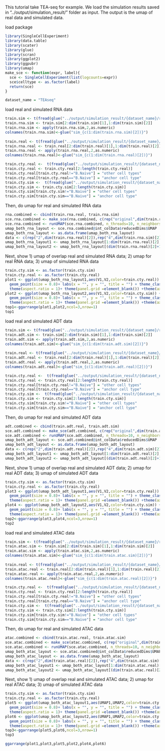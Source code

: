 
This tutorial take TEA-seq for example. We load the simulation results saved in "../output/simulation_result/" folder as input. The output is the umap of real data and simulated data.  

load package
```r
library(SingleCellExperiment)
library(data.table)
library(scater)
library(glue)
library(scran)
library(ggplot2)
library(ggpubr)
library(umap)
make_sce <- function(expr, label){
  sce <- SingleCellExperiment(list(logcounts=expr))
  sce$celltype <- as.factor(label)
  return(sce)
}
```


```r
dataset_name = "TEAseq"
```

load real and simulated RNA data
```r
train.sim <- t(fread(glue("../output/simulation_result/{dataset_name}/reference/sim_data_rna.csv")))
train.rna.sim <- train.sim[2:dim(train.sim)[1],1:dim(train.sim)[2]]
train.rna.sim <- apply(train.rna.sim,2,as.numeric)
colnames(train.rna.sim)<-glue("sim_{c(1:dim(train.rna.sim)[2])}")
    
train.real <- t(fread(glue("../output/simulation_result/{dataset_name}/reference/real_data_rna.csv")))
train.rna.real <- train.real[2:dim(train.real)[1],1:dim(train.real)[2]]
train.rna.real <- apply(train.rna.real,2,as.numeric)
colnames(train.rna.real)<-glue("sim_{c(1:dim(train.rna.real)[2])}")

train.cty.real <-  t(fread(glue("../output/simulation_result/{dataset_name}/reference/real_label.csv")))[2,]  #label information
train.cty.real <- train.cty.real[2:length(train.cty.real)]
train.cty.real[train.cty.real!="B.Naive"] = "other cell types" 
train.cty.real[train.cty.real=="B.Naive"] = "anchor cell type"
train.cty.sim <-  t(fread(glue("../output/simulation_result/{dataset_name}/reference/sim_label.csv")))[2,]  #label information
train.cty.sim <- train.cty.sim[2:length(train.cty.sim)]
train.cty.sim[train.cty.sim!="B.Naive"] = "other cell types" 
train.cty.sim[train.cty.sim=="B.Naive"] = "anchor cell type" 
```

Then, do umap for real and simulated RNA data
```r
rna.combined <- cbind(train.rna.real, train.rna.sim)
sce.rna.combined <- make_sce(rna.combined, c(rep("original",dim(train.rna.real)[2]),rep("augment",dim(train.rna.sim)[2])))
sce.rna.combined <- runUMAP(sce.rna.combined, n_threads=10, n_neighbors = 20, scale=TRUE, ntop=1000)
umap_both_rna_layout <- sce.rna.combined@int_colData$reducedDims$UMAP
umap_both_rna_layout <- as.data.frame(umap_both_rna_layout)
data <- c(rep("2",dim(train.rna.real)[2]),rep("4",dim(train.rna.sim)[2]))
umap_both_rna_layout1 <- umap_both_rna_layout[1:dim(train.rna.real)[2],]
umap_both_rna_layout2 <- umap_both_rna_layout[(dim(train.rna.real)[2]+1):(dim(train.rna.real)[2]+dim(train.rna.sim)[2]),]
```

Next, show 1) umap of overlap real and simulated RNA data; 2) umap for real RNA data; 3) umap of simulated RNA data
```r
train.cty.sim <- as.factor(train.cty.sim)
train.cty.real <- as.factor(train.cty.real)
plot1 <- ggplot(umap_both_rna_layout1,aes(V1,V2,color=train.cty.real)) +
  geom_point(size = 0.8)+ labs(x = "", y = "", title = "") + theme_classic()  + 
  theme(aspect.ratio = 1)+ theme(panel.grid =element_blank()) +theme(axis.text = element_blank()) +  theme(axis.ticks = element_blank()) +  theme(plot.title = element_text(hjust = 0.5,size=12),panel.spacing = unit(0, "lines")) + ggtitle("Real RNA")
plot2 <- ggplot(umap_both_rna_layout2,aes(V1,V2,color=train.cty.sim)) +
  geom_point(size = 0.8)+ labs(x = "", y = "", title = "") + theme_classic()  + 
  theme(aspect.ratio = 1)+ theme(panel.grid =element_blank()) +theme(axis.text = element_blank()) +  theme(axis.ticks = element_blank()) +  theme(plot.title = element_text(hjust = 0.5,size=12),panel.spacing = unit(0, "lines")) + ggtitle("Simulated RNA")
top1<-ggarrange(plot1,plot2,ncol=3,nrow=1)
top1
```





load real and simulated ADT data
```r
train.sim <- t(fread(glue("../output/simulation_result/{dataset_name}/reference/sim_data_adt.csv")))
train.adt.sim <- train.sim[2:dim(train.sim)[1],1:dim(train.sim)[2]]
train.adt.sim <- apply(train.adt.sim,2,as.numeric)
colnames(train.adt.sim)<-glue("sim_{c(1:dim(train.adt.sim)[2])}")
    
train.real <- t(fread(glue("../output/simulation_result/{dataset_name}/reference/real_data_adt.csv")))
train.adt.real <- train.real[2:dim(train.real)[1],1:dim(train.real)[2]]
train.adt.real <- apply(train.adt.real,2,as.numeric)
colnames(train.adt.real)<-glue("sim_{c(1:dim(train.adt.real)[2])}")

train.cty.real <-  t(fread(glue("../output/simulation_result/{dataset_name}/reference/real_label.csv")))[2,]  #label information
train.cty.real <- train.cty.real[2:length(train.cty.real)]
train.cty.real[train.cty.real!="B.Naive"] = "other cell types" 
train.cty.real[train.cty.real=="B.Naive"] = "anchor cell type"
train.cty.sim <-  t(fread(glue("../output/simulation_result/{dataset_name}/reference/sim_label.csv")))[2,]  #label information
train.cty.sim <- train.cty.sim[2:length(train.cty.sim)]
train.cty.sim[train.cty.sim!="B.Naive"] = "other cell types" 
train.cty.sim[train.cty.sim=="B.Naive"] = "anchor cell type" 
```

Then, do umap for real and simulated ADT data
```r
adt.combined <- cbind(train.adt.real, train.adt.sim)
sce.adt.combined <- make_sce(adt.combined, c(rep("original",dim(train.adt.real)[2]),rep("augment",dim(train.adt.sim)[2])))
sce.adt.combined <- runUMAP(sce.adt.combined, n_threads=10, n_neighbors = 20, scale=TRUE, ntop=1000)
umap_both_adt_layout <- sce.adt.combined@int_colData$reducedDims$UMAP
umap_both_adt_layout <- as.data.frame(umap_both_adt_layout)
data <- c(rep("2",dim(train.adt.real)[2]),rep("4",dim(train.adt.sim)[2]))
umap_both_adt_layout1 <- umap_both_adt_layout[1:dim(train.adt.real)[2],]
umap_both_adt_layout2 <- umap_both_adt_layout[(dim(train.adt.real)[2]+1):(dim(train.adt.real)[2]+dim(train.adt.sim)[2]),]
```

Next, show 1) umap of overlap real and simulated ADT data; 2) umap for real ADT data; 3) umap of simulated ADT data
```r
train.cty.sim <- as.factor(train.cty.sim)
train.cty.real <- as.factor(train.cty.real)
plot3 <- ggplot(umap_both_adt_layout1,aes(V1,V2,color=train.cty.real)) +
  geom_point(size = 0.8)+ labs(x = "", y = "", title = "") + theme_classic()  + 
  theme(aspect.ratio = 1)+ theme(panel.grid =element_blank()) +theme(axis.text = element_blank()) +  theme(axis.ticks = element_blank()) +  theme(plot.title = element_text(hjust = 0.5,size=12),panel.spacing = unit(0, "lines")) + ggtitle("Real ADT")
plot4 <- ggplot(umap_both_adt_layout2,aes(V1,V2,color=train.cty.sim)) +
  geom_point(size = 0.8)+ labs(x = "", y = "", title = "") + theme_classic()  + 
  theme(aspect.ratio = 1)+ theme(panel.grid =element_blank()) +theme(axis.text = element_blank()) +  theme(axis.ticks = element_blank()) +  theme(plot.title = element_text(hjust = 0.5,size=12),panel.spacing = unit(0, "lines")) + ggtitle("Simulated ADT")
top2<-ggarrange(plot3,plot4,ncol=3,nrow=1)
top2
```



load real and simulated ATAC data
```r
train.sim <- t(fread(glue("../output/simulation_result/{dataset_name}/reference/sim_data_atac.csv")))
train.atac.sim <- train.sim[2:dim(train.sim)[1],1:dim(train.sim)[2]]
train.atac.sim <- apply(train.atac.sim,2,as.numeric)
colnames(train.atac.sim)<-glue("sim_{c(1:dim(train.atac.sim)[2])}")
    
train.real <- t(fread(glue("../output/simulation_result/{dataset_name}/reference/real_data_atac.csv")))
train.atac.real <- train.real[2:dim(train.real)[1],1:dim(train.real)[2]]
train.atac.real <- apply(train.atac.real,2,as.numeric)
colnames(train.atac.real)<-glue("sim_{c(1:dim(train.atac.real)[2])}")

train.cty.real <-  t(fread(glue("../output/simulation_result/{dataset_name}/reference/real_label.csv")))[2,]  #label information
train.cty.real <- train.cty.real[2:length(train.cty.real)]
train.cty.real[train.cty.real!="B.Naive"] = "other cell types" 
train.cty.real[train.cty.real=="B.Naive"] = "anchor cell type"
train.cty.sim <-  t(fread(glue("../output/simulation_result/{dataset_name}/reference/sim_label.csv")))[2,]  #label information
train.cty.sim <- train.cty.sim[2:length(train.cty.sim)]
train.cty.sim[train.cty.sim!="B.Naive"] = "other cell types" 
train.cty.sim[train.cty.sim=="B.Naive"] = "anchor cell type" 
```

Then, do umap for real and simulated ATAC data
```r
atac.combined <- cbind(train.atac.real, train.atac.sim)
sce.atac.combined <- make_sce(atac.combined, c(rep("original",dim(train.atac.real)[2]),rep("augment",dim(train.atac.sim)[2])))
sce.atac.combined <- runUMAP(sce.atac.combined, n_threads=10, n_neighbors = 20, scale=TRUE, ntop=1000)
umap_both_atac_layout <- sce.atac.combined@int_colData$reducedDims$UMAP
umap_both_atac_layout <- as.data.frame(umap_both_atac_layout)
data <- c(rep("2",dim(train.atac.real)[2]),rep("4",dim(train.atac.sim)[2]))
umap_both_atac_layout1 <- umap_both_atac_layout[1:dim(train.atac.real)[2],]
umap_both_atac_layout2 <- umap_both_atac_layout[(dim(train.atac.real)[2]+1):(dim(train.atac.real)[2]+dim(train.atac.sim)[2]),]
```

Next, show 1) umap of overlap real and simulated ATAC data; 2) umap for real ATAC data; 3) umap of simulated ATAC data
```r
train.cty.sim <- as.factor(train.cty.sim)
train.cty.real <- as.factor(train.cty.real)
plot5 <- ggplot(umap_both_atac_layout1,aes(UMAP1,UMAP2,color=train.cty.real)) +
  geom_point(size = 0.8)+ labs(x = "", y = "", title = "") + theme_classic()  + 
  theme(aspect.ratio = 1)+ theme(panel.grid =element_blank()) +theme(axis.text = element_blank()) +  theme(axis.ticks = element_blank()) +  theme(plot.title = element_text(hjust = 0.5,size=12),panel.spacing = unit(0, "lines")) + ggtitle("Real ATAC")
plot6 <- ggplot(umap_both_atac_layout2,aes(UMAP1,UMAP2,color=train.cty.sim)) +
  geom_point(size = 0.8)+ labs(x = "", y = "", title = "") + theme_classic()  + 
  theme(aspect.ratio = 1)+ theme(panel.grid =element_blank()) +theme(axis.text = element_blank()) +  theme(axis.ticks = element_blank()) +  theme(plot.title = element_text(hjust = 0.5,size=12),panel.spacing = unit(0, "lines")) + ggtitle("Simulated ATAC")
top3<-ggarrange(plot5,plot6,ncol=3,nrow=1)
top3
```

```r
ggarrange(plot1,plot3,plot5,plot2,plot4,plot6)
```

